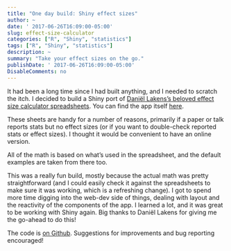 ```yaml
---
title: "One day build: Shiny effect sizes"
author: ~
date: ' 2017-06-26T16:09:00-05:00'
slug: effect-size-calculator
categories: ["R", "Shiny", "statistics"]
tags: ["R", "Shiny", "statistics"]
description: ~
summary: "Take your effect sizes on the go."
publishDate: ' 2017-06-26T16:09:00-05:00'
DisableComments: no
---
```


It had been a long time since I had built anything, and I needed to scratch the itch. I decided to build a Shiny port of [Daniël Lakens's beloved effect size calculator spreadsheets](https://osf.io/ixGcd/). You can find the app itself [here](https://katherinemwood.shinyapps.io/lakens_effect_sizes/).

These sheets are handy for a number of reasons, primarily if a paper or talk reports stats but no effect sizes (or if you want to double-check reported stats or effect sizes). I thought it would be convenient to have an online version.

All of the math is based on what's used in the spreadsheet, and the default examples are taken from there too.

This was a really fun build, mostly because the actual math was pretty straightforward (and I could easily check it against the spreadsheets to make sure it was working, which is a refreshing change). I got to spend more time digging into the web-dev side of things, dealing with layout and the reactivity of the components of the app. I learned a lot, and it was great to be working with Shiny again. Big thanks to Daniël Lakens for giving me the go-ahead to do this!

The code is [on Github](https://github.com/katherinemwood/lakens_effect_sizes). Suggestions for improvements and bug reporting encouraged!